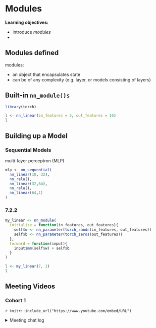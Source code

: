 # Modules

**Learning objectives:**

- Introduce *modules*
- 

## Modules defined

modules:

* an object that encapsulates state
* can be of any complexity (e.g. layer, or models consisting of layers)


## Built-in `nn_module()s` {-}


```r
library(torch)

l <- nn_linear(in_features = 5, out_features = 16)
l
```


## Building up a Model {-}

### Sequential Models

multi-layer perceptron (MLP)

```r
mlp <- nn_sequential(
  nn_linear(10, 32),
  nn_relu(),
  nn_linear(32,64),
  nn_relu(),
  nn_linear(64,1)
)
```


### 7.2.2

```r
my_linear <- nn_module(
  initialize = function(in_features, out_features){
    self$w <- nn_parameter(torch_randn(in_features, out_features))
    self$b <- nn_parameter(torch_zeros(out_features))
  },
  forward = function(input){
    input$mm(self$w) + self$b
  }
)
```

```r
l <- my_linear(7, 1)
l
```


##  {-}

## Meeting Videos {-}

### Cohort 1 {-}

`r knitr::include_url("https://www.youtube.com/embed/URL")`

<details>
<summary> Meeting chat log </summary>

```
LOG
```
</details>

